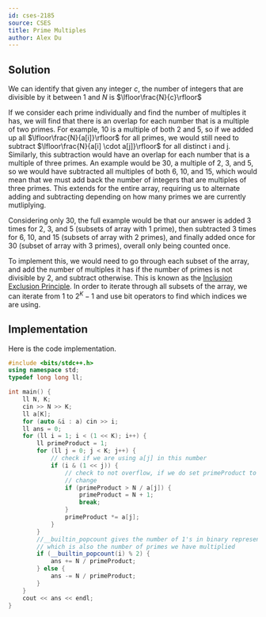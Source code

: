 ```yaml
---
id: cses-2185
source: CSES
title: Prime Multiples
author: Alex Du
---
```


## Solution

We can identify that given any integer $c$, the number of integers that are divisible by it between 1 and $N$ is $\lfloor\frac{N}{c}\rfloor$

If we consider each prime individually and find the number of multiples it has, we will find that there is an overlap
for each number that is a multiple of two primes. For example, $10$ is a multiple of both $2$ and $5$, so if we added up all $\lfloor\frac{N}{a[i]}\rfloor$ for all
primes, we would still need to subtract $\lfloor\frac{N}{a[i] \cdot a[j]}\rfloor$ for all distinct i and j. Similarly, this subtraction would
have an overlap for each number that is a multiple of three primes. An example would be $30$, a multiple of $2$, $3$, and $5$, so we would have
subtracted all multiples of both $6$, $10$, and $15$, which would mean that we must add back the number of integers that are multiples of three primes.
This extends for the entire array, requiring us to alternate adding and subtracting depending on how many primes we are currently mutliplying.

Considering only $30$, the full example would be that our answer is added $3$ times for $2$, $3$, and $5$ (subsets of array with $1$ prime), then subtracted $3$
times for $6$, $10$, and $15$ (subsets of array with $2$ primes), and finally added once for $30$ (subset of array with $3$ primes),
overall only being counted once.

To implement this, we would need to go through each subset of the array, and add the number of multiples it has if the number of primes is not divisible by 2, and
subtract otherwise. This is known as the [Inclusion Exclusion Principle](https://cp-algorithms.com/combinatorics/inclusion-exclusion.html).
In order to iterate through all subsets of the array, we can iterate from $1$ to $2^K-1$ and use bit operators to find which indices we are using.

## Implementation
Here is the code implementation.

<LanguageSection>

<CPPSection>

```cpp
#include <bits/stdc++.h>
using namespace std;
typedef long long ll;

int main() {
	ll N, K;
	cin >> N >> K;
	ll a[K];
	for (auto &i : a) cin >> i;
	ll ans = 0;
	for (ll i = 1; i < (1 << K); i++) {
		ll primeProduct = 1;
		for (ll j = 0; j < K; j++) {
			// check if we are using a[j] in this number
			if (i & (1 << j)) {
				// check to not overflow, if we do set primeProduct to N+1 so ans doesn't
				// change
				if (primeProduct > N / a[j]) {
					primeProduct = N + 1;
					break;
				}
				primeProduct *= a[j];
			}
		}
		//__builtin_popcount gives the number of 1's in binary representation,
		// which is also the number of primes we have multiplied
		if (__builtin_popcount(i) % 2) {
			ans += N / primeProduct;
		} else {
			ans -= N / primeProduct;
		}
	}
	cout << ans << endl;
}
```
</CPPSection>
</LanguageSection>
